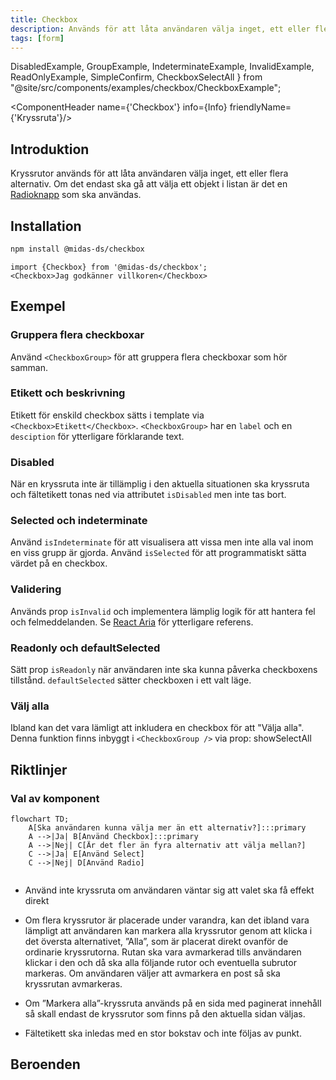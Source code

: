 ```yaml
---
title: Checkbox
description: Används för att låta användaren välja inget, ett eller flera alternativ.
tags: [form]
---
```


  DisabledExample,
  GroupExample,
  IndeterminateExample, InvalidExample, ReadOnlyExample,
  SimpleConfirm,
  CheckboxSelectAll
} from "@site/src/components/examples/checkbox/CheckboxExample";

<ComponentHeader name={'Checkbox'} info={Info} friendlyName={'Kryssruta'}/>

## Introduktion

Kryssrutor används för att låta användaren välja inget, ett eller flera alternativ. Om det endast ska gå att välja ett objekt i listan är det en [Radioknapp](./radio.mdx) som ska användas. 

## Installation

```bash npm2yarn
npm install @midas-ds/checkbox
```
```tsx
import {Checkbox} from '@midas-ds/checkbox';
<Checkbox>Jag godkänner villkoren</Checkbox>
```

## Exempel
<SimpleConfirm />

### Gruppera flera checkboxar

Använd `<CheckboxGroup>` för att gruppera flera checkboxar som hör samman.

<GroupExample/>


### Etikett och beskrivning

Etikett för enskild checkbox sätts i template via `<Checkbox>Etikett</Checkbox>`. `<CheckboxGroup>` har en `label` och en `desciption` för ytterligare förklarande text.

### Disabled

När en kryssruta inte är tillämplig i den aktuella situationen ska kryssruta och fältetikett tonas ned via attributet `isDisabled` men inte tas bort.

<DisabledExample/>


### Selected och indeterminate

Använd `isIndeterminate` för att visualisera att vissa men inte alla val inom en viss grupp är gjorda.
Använd `isSelected` för att programmatiskt sätta värdet på en checkbox.

<IndeterminateExample/>

### Validering

Används prop `isInvalid` och implementera lämplig logik för att hantera fel och felmeddelanden. Se [React Aria](https://react-spectrum.adobe.com/react-aria/CheckboxGroup.html#validation)
för ytterligare referens.

<InvalidExample/>

### Readonly och defaultSelected

Sätt prop `isReadonly` när användaren inte ska kunna påverka checkboxens tillstånd. `defaultSelected` sätter checkboxen i ett
valt läge.

<ReadOnlyExample/>

### Välj alla
Ibland kan det vara lämligt att inkludera en checkbox för att "Välja alla". Denna funktion finns inbyggt i `<CheckboxGroup />` via prop: showSelectAll
<CheckboxSelectAll />


## Riktlinjer

### Val av komponent

```mermaid
flowchart TD;
    A[Ska användaren kunna välja mer än ett alternativ?]:::primary
    A -->|Ja| B[Använd Checkbox]:::primary
    A -->|Nej| C[Är det fler än fyra alternativ att välja mellan?]
    C -->|Ja| E[Använd Select]
    C -->|Nej| D[Använd Radio]
    
```

- Använd inte kryssruta om användaren väntar sig att valet ska få effekt direkt

- Om flera kryssrutor är placerade under varandra, kan det ibland vara lämpligt att användaren kan markera alla kryssrutor
genom att klicka i det översta alternativet, ”Alla”, som är placerat direkt ovanför de ordinarie kryssrutorna.
Rutan ska vara avmarkerad tills användaren klickar i den och då ska alla följande rutor och eventuella subrutor markeras.
Om användaren väljer att avmarkera en post så ska kryssrutan avmarkeras.

- Om ”Markera alla”-kryssruta används på en sida med paginerat innehåll så skall endast de kryssrutor som finns på den aktuella sidan väljas.

- Fältetikett ska inledas med en stor bokstav och inte följas av punkt.

## Beroenden

<ComponentFooter info={Info}/>